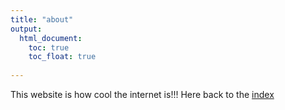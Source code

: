 ```yaml
---
title: "about"
output: 
  html_document:
    toc: true
    toc_float: true
 
---
```


This website is how cool the internet is!!!
Here back to the [index](index.html)